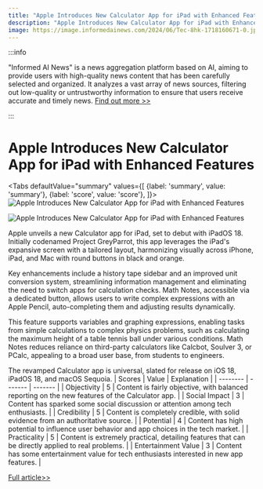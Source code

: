 ```yaml
---
title: "Apple Introduces New Calculator App for iPad with Enhanced Features"
description: "Apple Introduces New Calculator App for iPad with Enhanced Features"
image: https://image.informedainews.com/2024/06/Tec-8hk-1718160671-0.jpg
---
```



:::info

"Informed AI News" is a news aggregation platform based on AI, aiming to provide users with high-quality news content that has been carefully selected and organized. It analyzes a vast array of news sources, filtering out low-quality or untrustworthy information to ensure that users receive accurate and timely news.  [Find out more >>](/docs/guides)

:::

# Apple Introduces New Calculator App for iPad with Enhanced Features


<Tabs
	defaultValue="summary"
	values={[
	{label: 'summary', value: 'summary'},
	{label: 'score', value: 'score'},
]}>
<TabItem value="summary">
<img
  src="https://image.informedainews.com/2024/06/Tec-8hk-1718160671-0.jpg"
  alt="Apple Introduces New Calculator App for iPad with Enhanced Features"
/>

<img
  src="https://image.informedainews.com/2024/06/Tec-aKV-1718160671-1.jpg"
  alt="Apple Introduces New Calculator App for iPad with Enhanced Features"
/>



Apple unveils a new Calculator app for iPad, set to debut with iPadOS 18. Initially codenamed Project GreyParrot, this app leverages the iPad's expansive screen with a tailored layout, harmonizing visually across iPhone, iPad, and Mac with round buttons in black and orange.

Key enhancements include a history tape sidebar and an improved unit conversion system, streamlining information management and eliminating the need to switch apps for calculation checks. Math Notes, accessible via a dedicated button, allows users to write complex expressions with an Apple Pencil, auto-completing them and adjusting results dynamically.

This feature supports variables and graphing expressions, enabling tasks from simple calculations to complex physics problems, such as calculating the maximum height of a table tennis ball under various conditions. Math Notes reduces reliance on third-party calculators like Calcbot, Soulver 3, or PCalc, appealing to a broad user base, from students to engineers.

The revamped Calculator app is universal, slated for release on iOS 18, iPadOS 18, and macOS Sequoia.
</TabItem>
<TabItem value="score">
	| Scores     | Value   | Explanation |
	| -------- | ------- | ------- |
	| Objectivity  | 5    | Content is fairly objective, with balanced reporting on the new features of the Calculator app.    |
	| Social Impact | 3     | Content has sparked some social discussion or attention among tech enthusiasts.    |
	| Credibility    | 5    | Content is completely credible, with solid evidence from an authoritative source.    |
	| Potential    | 4    | Content has high potential to influence user behavior and app choices in the tech market.    |
	| Practicality    | 5    | Content is extremely practical, detailing features that can be directly applied to real problems.    |
	| Entertainment Value    | 3    | Content has some entertainment value for tech enthusiasts interested in new app features.    |
</TabItem>
</Tabs>

[Full article>>](https://appleinsider.com/articles/24/06/11/ipad-finally-has-a-calculator-app---heres-everything-it-can-do)
